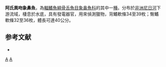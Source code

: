 {{Speciesbox 
| genus = Marcusenius
| species = abadii
| status = NT
| status_system = IUCN3.1
| authority = [[Boulenger|Boulenger]], 1901
| synonyms = *''Gnathonemus abadii''<br /><small>Boulenger, 1901</small>
*''Gnathonemus gilli''<br /><small>Boulenger, 1904</small>
*''Marcusenius gillii''<br /><small>Boulenger, 1904</small>
}}

'''阿氏異吻象鼻魚'''，為[[輻鰭魚綱|輻鰭魚綱]][[骨舌魚目|骨舌魚目]][[象鼻魚科|象鼻魚科]]的其中一[[種|種]]。分布於[[非洲|非洲]][[尼日河|尼日河]]下游流域，棲息於水底，具有發電器官，用來偵測獵物，背鰭軟條34至39枚；臀鰭軟條32至36枚，體長可達40公分。

==参考文献==
*{{FishBase_species|genus=Marcusenius|species=abadii|year=2012|month=3}}
{{Taxonbar}}

[[Category:1901年描述的鱼类|A]]
[[Category:異吻象鼻魚屬|A]]
